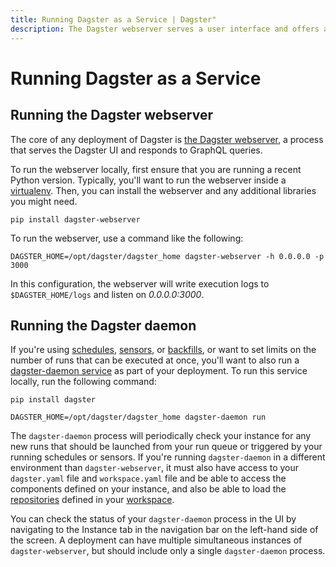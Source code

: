 ```yaml
---
title: Running Dagster as a Service | Dagster"
description: The Dagster webserver serves a user interface and offers a GraphQL API to Dagster. Here's how to run it.
---
```


# Running Dagster as a Service

## Running the Dagster webserver

The core of any deployment of Dagster is [the Dagster webserver](/concepts/dagster-ui), a process that serves the Dagster UI and responds to GraphQL queries.

To run the webserver locally, first ensure that you are running a recent Python version. Typically, you'll want to run the webserver inside a [virtualenv](https://virtualenv.pypa.io/en/stable/). Then, you can install the webserver and any additional libraries you might need.

```shell
pip install dagster-webserver
```

To run the webserver, use a command like the following:

```shell
DAGSTER_HOME=/opt/dagster/dagster_home dagster-webserver -h 0.0.0.0 -p 3000
```

In this configuration, the webserver will write execution logs to `$DAGSTER_HOME/logs` and listen on _0.0.0.0:3000_.

## Running the Dagster daemon

If you're using [schedules](/concepts/partitions-schedules-sensors/schedules), [sensors](/concepts/partitions-schedules-sensors/sensors), or [backfills](/concepts/partitions-schedules-sensors/backfills), or want to set limits on the number of runs that can be executed at once, you'll want to also run a [dagster-daemon service](/deployment/dagster-daemon) as part of your deployment. To run this service locally, run the following command:

```shell
pip install dagster

DAGSTER_HOME=/opt/dagster/dagster_home dagster-daemon run
```

The `dagster-daemon` process will periodically check your instance for any new runs that should be launched from your run queue or triggered by your running schedules or sensors. If you're running `dagster-daemon` in a different environment than `dagster-webserver`, it must also have access to your `dagster.yaml` file and `workspace.yaml` file and be able to access the components defined on your instance, and also be able to load the [repositories](/concepts/repositories-workspaces/repositories) defined in your [workspace](/concepts/code-locations/workspace-files).

You can check the status of your `dagster-daemon` process in the UI by navigating to the Instance tab in the navigation bar on the left-hand side of the screen. A deployment can have multiple simultaneous instances of `dagster-webserver`, but should include only a single `dagster-daemon` process.
